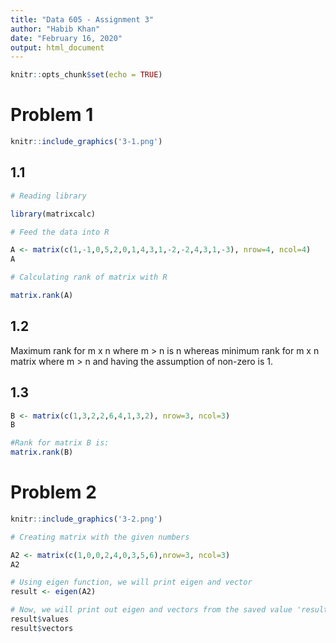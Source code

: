 ---
title: "Data 605 - Assignment 3"
author: "Habib Khan"
date: "February 16, 2020"
output: html_document
---

```{r setup, include=FALSE}
knitr::opts_chunk$set(echo = TRUE)
```

# Problem 1

```{r}
knitr::include_graphics('3-1.png')
```

## 1.1

```{r}
# Reading library

library(matrixcalc)

# Feed the data into R

A <- matrix(c(1,-1,0,5,2,0,1,4,3,1,-2,-2,4,3,1,-3), nrow=4, ncol=4)
A

# Calculating rank of matrix with R

matrix.rank(A)
```

## 1.2

Maximum rank for m x n  where m > n is n whereas minimum rank for m x n matrix where m > n and having the assumption of non-zero is 1. 

## 1.3

```{r}
B <- matrix(c(1,3,2,2,6,4,1,3,2), nrow=3, ncol=3)
B

#Rank for matrix B is:
matrix.rank(B)
```

# Problem 2
```{r}
knitr::include_graphics('3-2.png')
```

```{r}
# Creating matrix with the given numbers 

A2 <- matrix(c(1,0,0,2,4,0,3,5,6),nrow=3, ncol=3)
A2

# Using eigen function, we will print eigen and vector
result <- eigen(A2)

# Now, we will print out eigen and vectors from the saved value 'result'
result$values
result$vectors
```














